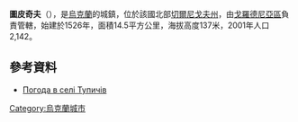 {{coord|51|46|25|N|31|25|57|E|scale:100000|display=title}}

'''圖皮奇夫'''（{{lang-uk|Тупичів}}），是[[烏克蘭|烏克蘭]]的城鎮，位於該國北部[[切爾尼戈夫州|切爾尼戈夫州]]，由[[戈羅德尼亞區|戈羅德尼亞區]]負責管轄，始建於1526年，面積14.5平方公里，海拔高度137米，2001年人口2,142。

==參考資料==
* [http://weather.in.ua/ua/chernigovskaja/26629 Погода в селі Тупичів] {{Wayback|url=http://weather.in.ua/ua/chernigovskaja/26629 |date=20160305084610 }}

{{Ukraine-geo-stub}}
[[Category:烏克蘭城市|Category:烏克蘭城市]]